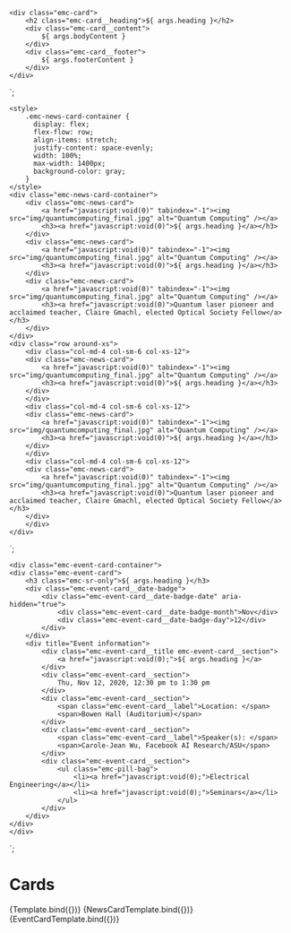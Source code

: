 
<Meta title="Components/Card" component="Card" />

    <div class="emc-card">
        <h2 class="emc-card__heading">${ args.heading }</h2>
        <div class="emc-card__content">
            ${ args.bodyContent }
        </div>
        <div class="emc-card__footer">
            ${ args.footerContent }
        </div>
    </div>
`;

    <style>
        .emc-news-card-container {
          display: flex;
          flex-flow: row;
          align-items: stretch;
          justify-content: space-evenly;
          width: 100%;
          max-width: 1400px;
          background-color: gray;
        }
    </style>
    <div class="emc-news-card-container">
        <div class="emc-news-card">
            <a href="javascript:void(0)" tabindex="-1"><img src="img/quantumcomputing_final.jpg" alt="Quantum Computing" /></a>
            <h3><a href="javascript:void(0)">${ args.heading }</a></h3>
        </div>
        <div class="emc-news-card">
            <a href="javascript:void(0)" tabindex="-1"><img src="img/quantumcomputing_final.jpg" alt="Quantum Computing" /></a>
            <h3><a href="javascript:void(0)">${ args.heading }</a></h3>
        </div>
        <div class="emc-news-card">
            <a href="javascript:void(0)" tabindex="-1"><img src="img/quantumcomputing_final.jpg" alt="Quantum Computing" /></a>
            <h3><a href="javascript:void(0)">Quantum laser pioneer and acclaimed teacher, Claire Gmachl, elected Optical Society Fellow</a></h3>
        </div>
    </div>
    <div class="row around-xs">
        <div class="col-md-4 col-sm-6 col-xs-12">
        <div class="emc-news-card">
            <a href="javascript:void(0)" tabindex="-1"><img src="img/quantumcomputing_final.jpg" alt="Quantum Computing" /></a>
            <h3><a href="javascript:void(0)">${ args.heading }</a></h3>
        </div>
        </div>
        <div class="col-md-4 col-sm-6 col-xs-12">
        <div class="emc-news-card">
            <a href="javascript:void(0)" tabindex="-1"><img src="img/quantumcomputing_final.jpg" alt="Quantum Computing" /></a>
            <h3><a href="javascript:void(0)">${ args.heading }</a></h3>
        </div>
        </div>
        <div class="col-md-4 col-sm-6 col-xs-12">
        <div class="emc-news-card">
            <a href="javascript:void(0)" tabindex="-1"><img src="img/quantumcomputing_final.jpg" alt="Quantum Computing" /></a>
            <h3><a href="javascript:void(0)">Quantum laser pioneer and acclaimed teacher, Claire Gmachl, elected Optical Society Fellow</a></h3>
        </div>
        </div>
    </div>
`;

    <div class="emc-event-card-container">
    <div class="emc-event-card">
        <h3 class="emc-sr-only">${ args.heading }</h3>
        <div class="emc-event-card__date-badge">
            <div class="emc-event-card__date-badge-date" aria-hidden="true">
                <div class="emc-event-card__date-badge-month">Nov</div>
                <div class="emc-event-card__date-badge-day">12</div>
            </div>
        </div>
        <div title="Event information">
            <div class="emc-event-card__title emc-event-card__section">
                <a href="javascript:void(0);">${ args.heading }</a>
            </div>
            <div class="emc-event-card__section">
                Thu, Nov 12, 2020, 12:30 pm to 1:30 pm
            </div>
            <div class="emc-event-card__section">
                <span class="emc-event-card__label">Location: </span>
                <span>Bowen Hall (Auditorium)</span>
            </div>
            <div class="emc-event-card__section">
                <span class="emc-event-card__label">Speaker(s): </span>
                <span>Carole-Jean Wu, Facebook AI Research/ASU</span>
            </div>
            <div class="emc-event-card__section">
                <ul class="emc-pill-bag">
                    <li><a href="javascript:void(0);">Electrical Engineering</a></li>
                    <li><a href="javascript:void(0);">Seminars</a></li>
                </ul>      
            </div>
        </div>
    </div>
    </div>
`;

# Cards

<Canvas>
    <Story name="Basic" args={{
        heading: 'Heading - With Enough Content To Test Text Wrapping',
        bodyContent: 'This is the content that will go in the body of the card.  We will want enough content to allow us to test wrapping.',
        footerContent: 'Footer Content'
    }}>
      {Template.bind({})}
    </Story>
</Canvas>

<Canvas>
    <Story name="News Card (EE)" args={{
        heading: 'A new spin on atoms gives scientists a closer look at quantum weirdness'
    }}>
      {NewsCardTemplate.bind({})}
    </Story>
</Canvas>

<Canvas>
    <Story name="Event Card (EE)" args={{
        heading: 'Deep Learning: It’s Not All About Recognizing Cats and Dogs'
    }}>
      {EventCardTemplate.bind({})}
    </Story>
</Canvas>
